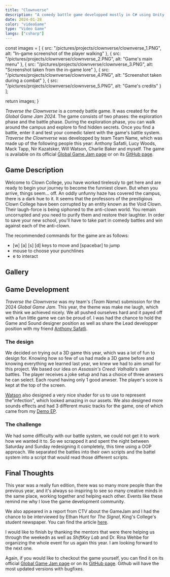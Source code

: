 ```yaml
---
title: "Clownverse"
description: "A comedy battle game developped mostly in C# using Unity for the Global Game Jam 2024"
date: 2024-01-28
color: "videoGame"
type: "Video Game"
langs: ["csharp"]
---
```


  const images = [
    { src: "/pictures/projects/clownverse/clownverse_1.PNG", alt: "In-game screenshot of the player walking" },
    { src: "/pictures/projects/clownverse/clownverse_2.PNG", alt: "Game's main menu" },
    { src: "/pictures/projects/clownverse/clownverse_3.PNG", alt: "Screenshot taken from the in-game lore" },
    { src: "/pictures/projects/clownverse/clownverse_4.PNG", alt: "Screenshot taken during a combat" },
    { src: "/pictures/projects/clownverse/clownverse_5.PNG", alt: "Game's credits" }
  ];

return images;
}

_Traverse the Clownverse_ is a comedy battle game. It was created for the _Global Game Jam 2024_. The game consists of two
phases: the exploration phase and the battle phase. During the exploration phase, you can walk around the campus and explore
to find hidden secrets. Once you find a battle, enter it and test your comedic talent with the game's battle system. _Traverse
the Clownverse_ was developped by team Team Name, which was made up of the following people this year: Anthony Safatli, Lucy Woods,
Mack Tapp, Nir Kazatsker, Will Watson, Charlie Baker and myself. The game is available on its official
<a href="https://globalgamejam.org/games/2024/team-name-7" target="_blank">Global Game Jam page</a> or on its
<a href="https://github.com/Sp0k/Clownverse" target="_blank">GitHub page</a>.

## Game Description

Welcome to Clown College, you have worked tirelessly to get here and are ready to begin your journey to become the funniest clown. But
when you arrive, things seem... off. An oddly unfunny haze has covered the campus, there is a dark hue to it. It seems that the
professors of the prestigious Clown College have been corrupted by an entity known as the Void Clown. Their laugh-force is being siphoned
to the anti-clown world. You remain uncorrupted and you need to purify them and restore their laughter. In order to save your new school,
you'll have to take part in comedy battles and win against each of the anti-clown.

The recommended commands for the game are as follows:

- [w] [a] [s] [d] keys to move and [spacebar] to jump
- mouse to choose your punchlines
- e to interact

## Gallery

<Gallery images={imgArray()} client:load />

## Game Development

_Traverse the Clownverse_ was my team's (_Team Name_) submission for the 2024 _Global Game Jam_.
This year, the theme was make me laugh, which we think we achieved nicely. We all pushed
ourselves hard and it payed off with a fun little game we can be proud of. I was had the chance
to hold the Game and Sound designer position as well as share the Lead developper position with
my friend <a href="https://github.com/AnthonySafatli" target="_blank">Anthony Safatli</a>.

### The design

We decided on trying out a 3D game this year, which was a lot of fun to design for. Knowing how
so few of us had made a 3D game before and knowing everything we learned last year, we knew we
had to aim small for this project. We based our idea on _Assassin's Creed: Valhalla_'s slam
battles. The player receives a joke setup and has a choice of three anwsers he can select. Each
round having only 1 good anwser. The player's score is kept at the top of the screen.

<a href="https://github.com/watson-disambiguation" target="_blank">Watson</a>
also designed a very nice shader for us to use to represent the"infection", which looked amazing
in our assets. We also designed more sounds effects and had 3 different music tracks for the game,
one of which came from my <a href="/projects/demo-ep">Demo EP</a>.

### The challenge

We had some difficulty with our battle system, we could not get it to work how we wanted it to.
So we scrapped it and spent the night between Saturday and Sunday redesigning it completely, this
time using a OOP approach. We separated the battles into their own scripts and the battel system
into a script that would read those different scripts.

## Final Thoughts

This year was a really fun edition, there was so many more people than the previous year, and it's always so inspiring to see so many creative minds
in the same place, working together and helping each other. Events like these remind me why I love the game development community.

We also appeared in a report from CTV about the GameJam and I had the chance to be interviewed by Ethan Hunt for _The Signal_, King's
College's student newspaper. You can find the article <a href="https://signalhfx.ca/even-novices-can-thrive-at-video-game-creator-challenge/" target="_blank">here</a>.

I would like to finish by thanking the mentors that were there helping us through the weekedn as well as _ShiftKey Lab_ and Dr. Rina Wehbe for
organizing the whole event for us again this year. I am looking forward to the next one.

Again, if you would like to checkout the game yourself, you can find it on its official
<a href="https://globalgamejam.org/games/2024/team-name-7" target="_blank">Global Game Jam page</a> or on its
<a href="https://github.com/Sp0k/Clownverse" target="_blank">GitHub page</a>. Github will have the most updated versions with bugfixes.
